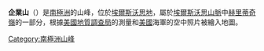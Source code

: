 {{coord|79|55|S|82|0|W|source:GNIS|display=title}}

'''企業山'''（{{lang-en|Enterprise Hills}}）是[[南極洲|南極洲]]的山峰，位於[[埃爾斯沃思地|埃爾斯沃思地]]，屬於[[埃爾斯沃思山脈|埃爾斯沃思山脈]]中[[赫里蒂奇嶺|赫里蒂奇嶺]]的一部分，根據[[美國地質調查局|美國地質調查局]]的測量和[[美國|美國]]海軍的空中照片被繪入地圖。

{{DEFAULTSORT:Enterprise Hills}}
[[Category:南極洲山峰|Category:南極洲山峰]]


{{EllsworthLand-geo-stub}}